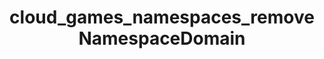 ---
title: "cloud_games_namespaces_removeNamespaceDomain"
openapi: "DELETE /games/{game_id}/namespaces/{namespace_id}/domains/{domain}"
---